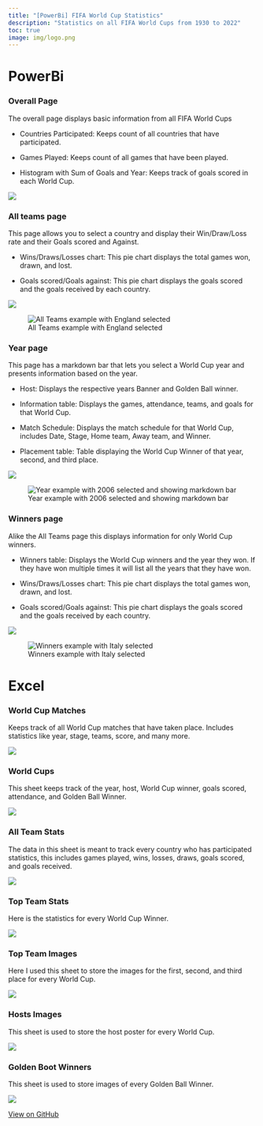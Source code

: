 ```yaml
---
title: "[PowerBi] FIFA World Cup Statistics"
description: "Statistics on all FIFA World Cups from 1930 to 2022"
toc: true
image: img/logo.png
---
```


# PowerBi

### Overall Page
The overall page displays basic information from all FIFA World Cups


- Countries Participated: Keeps count of all countries that have participated. 

- Games Played: Keeps count of all games that have been played.

- Histogram with Sum of Goals and Year: Keeps track of goals scored in each World Cup.

![](img/powerbi/OverallPage.png)

### All teams page

This page allows you to select a country and display their Win/Draw/Loss rate and their Goals scored and Against.

- Wins/Draws/Losses chart: This pie chart displays the total games won, drawn, and lost.

- Goals scored/Goals against: This pie chart displays the goals scored and the goals received by each country.

![](img/powerbi/Allteams.png)

![All Teams example with England selected](img/powerbi/AllteamsEx.png)

### Year page

This page has a markdown bar that lets you select a World Cup year and presents information based on the year.

- Host: Displays the respective years Banner and Golden Ball winner.

- Information table: Displays the games, attendance, teams, and goals for that World Cup.

- Match Schedule: Displays the match schedule for that World Cup, includes Date, Stage, Home team, Away team, and Winner.

- Placement table: Table displaying the World Cup Winner of that year, second, and third place.

![](img/powerbi/year.png)

![Year example with 2006 selected and showing markdown bar](img/powerbi/yearex.png)

### Winners page
Alike the All Teams page this displays information for only World Cup winners.

- Winners table: Displays the World Cup winners and the year they won. If they have won multiple times it will list all the years that they have won.

- Wins/Draws/Losses chart: This pie chart displays the total games won, drawn, and lost.

- Goals scored/Goals against: This pie chart displays the goals scored and the goals received by each country.

![](img/powerbi/winner.png)

![Winners example with Italy selected](img/powerbi/winnersex.png)

# Excel

### World Cup Matches
Keeps track of all World Cup matches that have taken place. Includes statistics like year, stage, teams, score, and many more.

![](img/excel/worldcupmatches.png)

### World Cups
This sheet keeps track of the year, host, World Cup winner, goals scored, attendance, and Golden Ball Winner.

![](img/excel/worldcups.png)

### All Team Stats
The data in this sheet is meant to track every country who has participated statistics, this includes games played, wins, losses, draws, goals scored, and goals received.

![](img/excel/allteamstats.png)

### Top Team Stats
Here is the statistics for every World Cup Winner.

![](img/excel/topteamstats.png)

### Top Team Images
Here I used this sheet to store the images for the first, second, and third place for every World Cup.

![](img/excel/topteamsim.png)

### Hosts Images
This sheet is used to store the host poster for every World Cup.

![](img/excel/hostsim.png)

### Golden Boot Winners
This sheet is used to store images of every Golden Ball Winner.

![](img/excel/GoldenBallIm.png)

[View on GitHub](https://github.com/Danielz529/worldcupstatistics)
